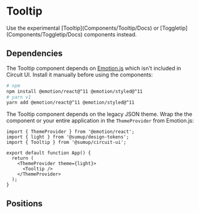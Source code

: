 
<Meta of={Stories} />

# Tooltip

<Status variant="deprecated">
  Use the experimental [Tooltip](Components/Tooltip/Docs) or [Toggletip](Components/Toggletip/Docs) components instead.
</Status>

<Story of={Stories.Base} />

<Props />


## Dependencies

The Tooltip component depends on [Emotion.js](https://github.com/emotion-js/emotion) which isn't included in Circuit UI. Install it manually before using the components:

```bash
# npm
npm install @emotion/react@^11 @emotion/styled@^11
# yarn v1
yarn add @emotion/react@^11 @emotion/styled@^11
```

The Tooltip component depends on the legacy JSON theme. Wrap the the component or your entire application in the `ThemeProvider` from Emotion.js:

```tsx
import { ThemeProvider } from '@emotion/react';
import { light } from '@sumup/design-tokens';
import { Tooltip } from '@sumup/circuit-ui';

export default function App() {
  return (
    <ThemeProvider theme={light}>
      <Tooltip />
    </ThemeProvider>
  );
}
```

## Positions

<Story of={Stories.Positions} />
